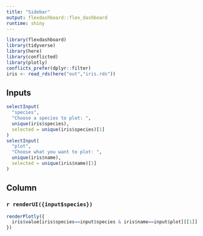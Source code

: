 ```yaml
---
title: "Sidebar"
output: flexdashboard::flex_dashboard
runtime: shiny
---
```


```r
library(flexdashboard)
library(tidyverse)
library(here)
library(conflicted)
library(plotly)
conflicts_prefer(dplyr::filter)
iris <- read_rds(here("out","iris.rds"))
```

Inputs {.sidebar}
-------------------------------------

```r
selectInput(
  "species",
  "Choose a species to plot: ",
  unique(iris$species),
  selected = unique(iris$species)[1]
)
selectInput(
  "plot",
  "Choose what you want to plot: ",
  unique(iris$name),
  selected = unique(iris$name)[1]
)
```
 
Column
-------------------------------------
    
### `r renderUI({input$species})`
    
```r
renderPlotly({
  iris$value[iris$species==input$species & iris$name==input$plot][[1]]
})
```
    











